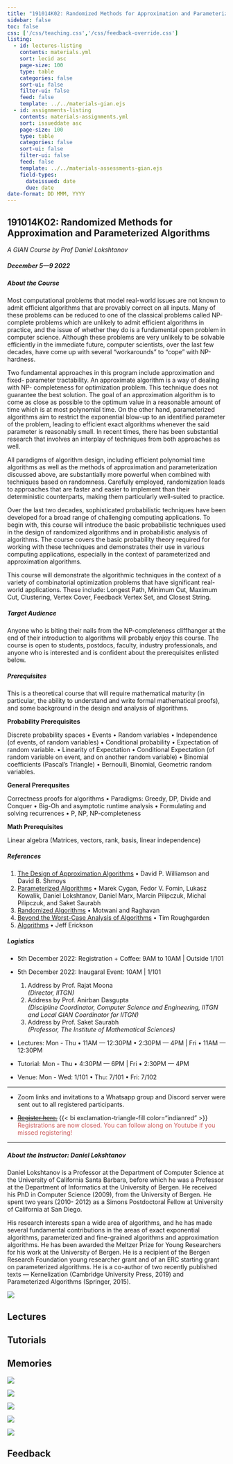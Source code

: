 ```yaml
---
title: "191014K02: Randomized Methods for Approximation and Parameterized Algorithms"
sidebar: false
toc: false
css: ['/css/teaching.css','/css/feedback-override.css']
listing:
  - id: lectures-listing
    contents: materials.yml
    sort: lecid asc
    page-size: 100
    type: table
    categories: false
    sort-ui: false
    filter-ui: false
    feed: false
    template: ../../materials-gian.ejs
  - id: assignments-listing
    contents: materials-assignments.yml
    sort: issueddate asc
    page-size: 100
    type: table
    categories: false
    sort-ui: false
    filter-ui: false
    feed: false
    template: ../../materials-assessments-gian.ejs
    field-types: 
      dateissued: date
      due: date
date-format: DD MMM, YYYY
---
```



:::{.column-body-outset}

## 191014K02: Randomized Methods for Approximation and Parameterized Algorithms
_A GIAN Course by Prof Daniel Lokshtanov_

##### December 5---9 2022  

:::{.callout-note collapse="true" icon="false"}

##### About the Course
Most computational problems that model real-world issues are not known to admit efficient algorithms that are provably correct on all inputs. Many of these problems can be reduced to one of the classical problems called NP-complete problems which are unlikely to admit efficient algorithms in practice, and the issue of whether they do is a fundamental open problem in computer science. Although these problems are very unlikely to be solvable efficiently in the immediate future, computer scientists, over the last few decades, have come up with several “workarounds” to “cope” with NP-hardness.

Two fundamental approaches in this program include approximation and fixed- parameter tractability. An approximate algorithm is a way of dealing with NP- completeness for optimization problem. This technique does not guarantee the best solution. The goal of an approximation algorithm is to come as close as possible to the optimum value in a reasonable amount of time which is at most polynomial time. On the other hand, parameterized algorithms aim to restrict the exponential blow-up to an identified parameter of the problem, leading to efficient exact algorithms whenever the said parameter is reasonably small. In recent times, there has been substantial research that involves an interplay of techniques from both approaches as well.

All paradigms of algorithm design, including efficient polynomial time algorithms as well as the methods of approximation and parameterization discussed above, are substantially more powerful when combined with techniques based on randomness. Carefully employed, randomization leads to approaches that are faster and easier to implement than their deterministic counterparts, making them particularly well-suited to practice.

Over the last two decades, sophisticated probabilistic techniques have been developed for a broad range of challenging computing applications. To begin with, this course will introduce the basic probabilistic techniques used in the design of randomized algorithms and in probabilistic analysis of algorithms. The course covers the basic probability theory required for working with these techniques and demonstrates their use in various computing applications, especially in the context of parameterized and approximation algorithms.

This course will demonstrate the algorithmic techniques in the context of a variety of combinatorial optimization problems that have significant real-world applications. These include: Longest Path, Minimum Cut, Maximum Cut, Clustering, Vertex Cover, Feedback Vertex Set, and Closest String.

:::
:::{.callout-note collapse="true" icon="false"}

##### Target Audience
Anyone who is biting their nails from the NP-completeness cliffhanger at the end of their <span data-bs-toggle="tooltip" data-bs-placement="top" title="DSA-II 👀">introduction to algorithms</span> will probably enjoy this course. The course is open to students, postdocs, faculty, industry professionals, and anyone who is interested and is confident about the prerequisites enlisted below.

:::
:::{.callout-tip collapse="true" icon="false"}

##### Prerequisites
This is a theoretical course that will require mathematical maturity (in particular, the ability to understand and write formal mathematical proofs), and some background in the design and analysis of algorithms. 

**Probability Prerequisites**

Discrete probability spaces • Events • Random variables • Independence (of events, of random variables) • Conditional probability • Expectation of random variable. • Linearity of Expectation • Conditional Expectation (of random variable on event, and on another random variable) • Binomial coefficients (Pascal's Triangle) • Bernoulli, Binomial, Geometric random variables.

**General Prerequsites**

Correctness proofs for algorithms • Paradigms: Greedy, DP, Divide and Conquer • Big-Oh and asymptotic runtime analysis •  Formulating and solving recurrences • P, NP, NP-completeness 

**Math Prerequisites**

Linear algebra (Matrices, vectors, rank, basis, linear independence)

:::
:::{.callout-tip collapse="true" icon="false"}

##### References

1. [The Design of Approximation Algorithms](https://www.designofapproxalgs.com/book.pdf) • David P. Williamson and David B. Shmoys
2. [Parameterized Algorithms](https://www.mimuw.edu.pl/~malcin/book/parameterized-algorithms.pdf) • Marek Cygan, Fedor V. Fomin, Lukasz Kowalik, Daniel Lokshtanov, Daniel Marx, Marcin Pilipczuk, Michal Pilipczuk, and Saket Saurabh
3. [Randomized Algorithms](https://rajsain.files.wordpress.com/2013/11/randomized-algorithms-motwani-and-raghavan.pdf) • Motwani and Raghavan
4. [Beyond the Worst-Case Analysis of Algorithms](https://www.cambridge.org/core/books/beyond-the-worstcase-analysis-of-algorithms/8A8128BBF7FC2857471E9CA52E69AC21) • Tim Roughgarden
5. [Algorithms](http://jeffe.cs.illinois.edu/teaching/algorithms/) • Jeff Erickson


:::
:::{.callout-caution collapse="true" icon="false"}

##### Logistics

- 5th December 2022: Registration + Coffee: 9AM to 10AM | Outside 1/101
- 5th December 2022: Inaugaral Event: 10AM | 1/101

  1. Address by Prof. Rajat Moona  
     _(Director, IITGN)_
  2. Address by Prof. Anirban Dasgupta  
     _(Discipline Coordinator, Computer Science and Engineering, IITGN and Local GIAN Coordinator for IITGN)_
  3. Address by Prof. Saket Saurabh  
     _(Professor, The Institute of Mathematical Sciences)_

- Lectures: Mon - Thu • 11AM --- 12:30PM • 2:30PM --- 4PM | Fri • 11AM --- 12:30PM
- Tutorial: Mon - Thu • 4:30PM --- 6PM | Fri • 2:30PM --- 4PM
- Venue: Mon - Wed: 1/101 • Thu: 7/101 • Fri: 7/102

---

- Zoom links and invitations to a Whatsapp group and Discord server were sent out to all registered participants.

- ~~[Register here.](https://randomizedalgos.netlify.app/)~~ {{< bi exclamation-triangle-fill color="indianred" >}} <span style="color:indianred;">Registrations are now closed. You can follow along on Youtube if you missed registering!</span>

---


:::

:::{.callout-caution collapse="true" icon="false"}

##### About the Instructor: Daniel Lokshtanov

::: {layout="[[56,4,40]]"}

<div> 


Daniel Lokshtanov is a Professor at the Department of Computer Science at the University of California Santa Barbara, before which he was a Professor at the Department of Informatics at the University of Bergen. He received his PhD in Computer Science (2009), from the University of Bergen. He spent two years (2010- 2012) as a Simons Postdoctoral Fellow at University of California at San Diego.

His research interests span a wide area of algorithms, and he has made several fundamental contributions in the areas of exact exponential algorithms, parameterized and fine-grained algorithms and approximation algorithms. He has been awarded the Meltzer Prize for Young Researchers for his work at the University of Bergen. He is a recipient of the Bergen Research Foundation young researcher grant and of an ERC starting grant on parameterized algorithms. He is a co-author of two recently published texts — Kernelization (Cambridge University Press, 2019) and Parameterized Algorithms (Springer, 2015).

</div>

<div></div>

<div>

![](daniel.jpg)

</div>

:::

:::

::: {.panel-tabset}

## Lectures

::: {#lectures-listing}
:::


## Tutorials

::: {#assignments-listing}
:::

## Memories

::: {layout="[[1,1], [1], [1], [1]]"}
![](images/daniel.jpeg)

![](images/groupie.jpg)

![](images/groupicrooftop.jpg)

![](images/grouppic1.jpg)

![](images/grouppic2.jpg)

:::

## Feedback 

<div id="hyvor-talk-view"></div>

:::

:::